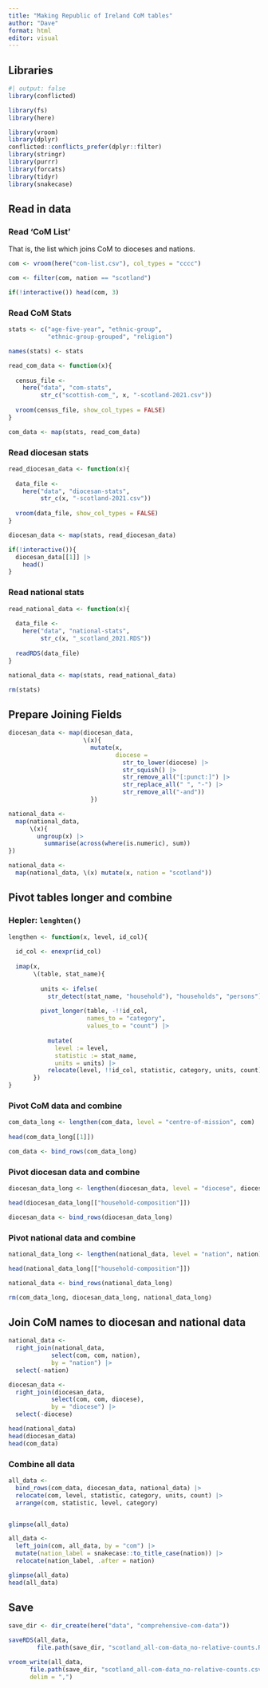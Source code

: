 ```yaml
---
title: "Making Republic of Ireland CoM tables"
author: "Dave"
format: html
editor: visual
---
```


## Libraries

```r
#| output: false
library(conflicted)

library(fs)
library(here)

library(vroom)
library(dplyr)
conflicted::conflicts_prefer(dplyr::filter)
library(stringr)
library(purrr)
library(forcats)
library(tidyr)
library(snakecase)
```

## Read in data

### Read 'CoM List'

That is, the list which joins CoM to dioceses and nations.

```r
com <- vroom(here("com-list.csv"), col_types = "cccc")

com <- filter(com, nation == "scotland")

if(!interactive()) head(com, 3)
```

### Read CoM Stats

```r
stats <- c("age-five-year", "ethnic-group",
           "ethnic-group-grouped", "religion")

names(stats) <- stats
```

```r
read_com_data <- function(x){
  
  census_file <-
    here("data", "com-stats",
         str_c("scottish-com_", x, "-scotland-2021.csv"))
  
  vroom(census_file, show_col_types = FALSE)
}
```

```r
com_data <- map(stats, read_com_data)
```

### Read diocesan stats

```r
read_diocesan_data <- function(x){
  
  data_file <-
    here("data", "diocesan-stats",
         str_c(x, "-scotland-2021.csv"))
  
  vroom(data_file, show_col_types = FALSE)
}
```

```r
diocesan_data <- map(stats, read_diocesan_data)

if(!interactive()){
  diocesan_data[[1]] |>
    head()
}
```

### Read national stats

```r
read_national_data <- function(x){
  
  data_file <- 
    here("data", "national-stats",
         str_c(x, "_scotland_2021.RDS"))
  
  readRDS(data_file)
}
```

```r
national_data <- map(stats, read_national_data)

rm(stats)
```

## Prepare Joining Fields

```r

diocesan_data <- map(diocesan_data,
                     \(x){
                       mutate(x, 
                              diocese =
                                str_to_lower(diocese) |>
                                str_squish() |> 
                                str_remove_all("[:punct:]") |> 
                                str_replace_all(" ", "-") |> 
                                str_remove_all("-and"))
                       })

national_data <-
  map(national_data,
      \(x){
        ungroup(x) |> 
          summarise(across(where(is.numeric), sum))
})

national_data <-
  map(national_data, \(x) mutate(x, nation = "scotland"))

```

## Pivot tables longer and combine

### Hepler: `lenghten()`

```r

lengthen <- function(x, level, id_col){
  
  id_col <- enexpr(id_col)
  
  imap(x,
       \(table, stat_name){
         
         units <- ifelse(
           str_detect(stat_name, "household"), "households", "persons")
         
         pivot_longer(table, -!!id_col,
                      names_to = "category",
                      values_to = "count") |> 
           
           mutate(
             level := level,
             statistic := stat_name,
             units = units) |>
           relocate(level, !!id_col, statistic, category, units, count)
       })
}
```

### Pivot CoM data and combine

```r

com_data_long <- lengthen(com_data, level = "centre-of-mission", com)
  
head(com_data_long[[1]])

com_data <- bind_rows(com_data_long)
```

### Pivot diocesan data and combine

```r

diocesan_data_long <- lengthen(diocesan_data, level = "diocese", diocese)

head(diocesan_data_long[["household-composition"]])

diocesan_data <- bind_rows(diocesan_data_long)
```

### Pivot national data and combine

```r

national_data_long <- lengthen(national_data, level = "nation", nation)

head(national_data_long[["household-composition"]])

national_data <- bind_rows(national_data_long)
```

```r
rm(com_data_long, diocesan_data_long, national_data_long)
```

## Join CoM names to diocesan and national data

```r

national_data <-
  right_join(national_data,
            select(com, com, nation),
            by = "nation") |> 
  select(-nation)

diocesan_data <- 
  right_join(diocesan_data,
            select(com, com, diocese),
            by = "diocese") |> 
  select(-diocese)

head(national_data)
head(diocesan_data)
head(com_data)
```

### Combine all data

```r
all_data <-
  bind_rows(com_data, diocesan_data, national_data) |> 
  relocate(com, level, statistic, category, units, count) |> 
  arrange(com, statistic, level, category)


glimpse(all_data)

all_data <- 
  left_join(com, all_data, by = "com") |> 
  mutate(nation_label = snakecase::to_title_case(nation)) |> 
  relocate(nation_label, .after = nation)

glimpse(all_data)
head(all_data)
```

## Save

```r
save_dir <- dir_create(here("data", "comprehensive-com-data"))

saveRDS(all_data,
        file.path(save_dir, "scotland_all-com-data_no-relative-counts.RDS"))

vroom_write(all_data, 
      file.path(save_dir, "scotland_all-com-data_no-relative-counts.csv"),
      delim = ",")
```
